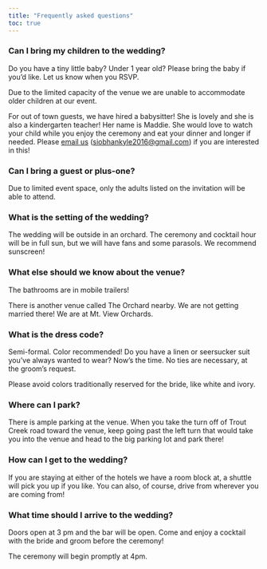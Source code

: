```yaml
---
title: "Frequently asked questions"
toc: true
---
```



### Can I bring my children to the wedding?

Do you have a tiny little baby? Under 1 year old? Please bring the baby if you'd like. Let us know when you RSVP.

Due to the limited capacity of the venue we are unable to accommodate older children at our event. 

For out of town guests, we have hired a babysitter! She is lovely and she is also a kindergarten teacher! Her name is Maddie. She would love to watch your child while you enjoy the ceremony and eat your dinner and longer if needed. Please [email us](mailto:siobhankyle2016@gmail.com) ([siobhankyle2016@gmail.com](mailto:siobhankyle2016@gmail.com)) if you are interested in this!

### Can I bring a guest or plus-one?

Due to limited event space, only the adults listed on the invitation will be able to attend.

### What is the setting of the wedding?

The wedding will be outside in an orchard. The ceremony and cocktail hour will be in full sun, but we will have fans and some parasols. We recommend sunscreen!

### What else should we know about the venue?

The bathrooms are in mobile trailers! 

There is another venue called The Orchard nearby. We are not getting married there! We are at Mt. View Orchards. 

### What is the dress code?

Semi-formal. Color recommended! Do you have a linen or seersucker suit you've always wanted to wear? Now's the time. No ties are necessary, at the groom's request. 

Please avoid colors traditionally reserved for the bride, like white and ivory. 

### Where can I park?

There is ample parking at the venue. When you take the turn off of Trout Creek road toward the venue, keep going past the left turn that would take you into the venue and head to the big parking lot and park there!


### How can I get to the wedding?

If you are staying at either of the hotels we have a room block at, a shuttle will pick you up if you like. You can also, of course, drive from wherever you are coming from!


### What time should I arrive to the wedding?

Doors open at 3 pm and the bar will be open. Come and enjoy a cocktail with the bride and groom before the ceremony!

The ceremony will begin promptly at 4pm.
